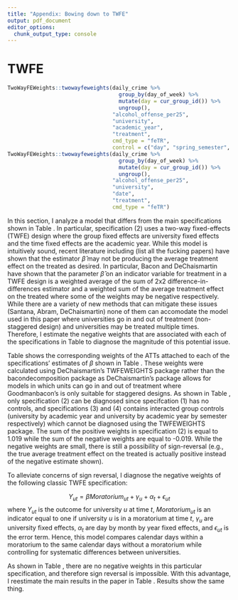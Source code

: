 ```yaml
---
title: "Appendix: Bowing down to TWFE"
output: pdf_document
editor_options: 
  chunk_output_type: console
---
```


# TWFE

```r


TwoWayFEWeights::twowayfeweights(daily_crime %>%
                                   group_by(day_of_week) %>%
                                   mutate(day = cur_group_id()) %>%
                                   ungroup(),
                                 "alcohol_offense_per25",
                                 "university",
                                 "academic_year",
                                 "treatment",
                                 cmd_type = "feTR",
                                 control = c("day", "spring_semester", "holiday"))
TwoWayFEWeights::twowayfeweights(daily_crime %>%
                                   group_by(day_of_week) %>%
                                   mutate(day = cur_group_id()) %>%
                                   ungroup(),
                                 "alcohol_offense_per25",
                                 "university",
                                 "date",
                                 "treatment",
                                 cmd_type = "feTR")

```

In this section, I analyze a model that differs from the main specifications shown in Table \ref{main_table}. In particular, specification (2) uses a two-way fixed-effects (TWFE) design where the group fixed effects are university fixed effects and the time fixed effects are the academic year. While this model is intuitively sound, recent literature including (list all the fucking papers) have shown that the estimator $\hat{\beta}$ may not be producing the average treatment effect on the treated as desired. In particular, Bacon and DeChaismartin have shown that the parameter $\hat{\beta}$ on an indicator variable for treatment in a TWFE design is a weighted average of the sum of 2x2 difference-in-differences estimator and a weighted sum of the average treatment effect on the treated where some of the weights may be negative respectively. While there are a variety of new methods that can mitigate these issues (Santana, Abram, DeChaismartin) none of them can accomodate the model used in this paper where universities go in and out of treatment (non-staggered design) and universities may be treated multiple times. Therefore, I estimate the negative weights that are associated with each of the specifications in Table \ref{main} to diagnose the magnitude of this potential issue.

Table \ref{twfe_weights} shows the corresponding weights of the ATTs attached to each of the specifications' estimates of $\beta$ shown in Table \ref{main}. These weights were calculated using DeChaismartin's TWFEWEIGHTS package rather than the bacondecomposition package as DeChaismartin's package allows for models in which units can go in and out of treatment where Goodmanbacon's is only suitable for staggered designs. As shown in Table \ref{twfe_weights}, only specification (2) can be diagnosed since specifcation (1) has no controls, and specifications (3) and (4) contains interacted group controls (university by academic year and university by academic year by semester respectively) which cannot be diagnosed using the TWFEWEIGHTS package. The sum of the positive weights in specification (2) is equal to 1.019 while the sum of the negative weights are equal to -0.019. While the negative weights are small, there is still a possibility of sign-reversal (e.g., the true average treatment effect on the treated is actually positive instead of the negative estimate shown).

To alleviate concerns of sign reversal, I diagnose the negative weights of the following classic TWFE specification:

$$ 
Y_{ut} = \beta Moratorium_{ut} + \gamma_u + \alpha_t + \epsilon_{ut}
$$
where $Y_{ut}$ is the outcome for university $u$ at time $t$, $Moratorium_{ut}$ is an indicator equal to one if university $u$ is in a moratorium at time $t$, $\gamma_u$ are university fixed effects, $\alpha_t$ are day by month by year fixed effects, and $\epsilon_{ut}$ is the error term. Hence, this model compares calendar days within a moratorium to the same calendar days without a moratorium while controlling for systematic differences between universities. 

As shown in Table \ref{twfe}, there are no negative weights in this particular specification, and therefore sign reversal is impossible. With this advantage, I reestimate the main results in the paper in Table . Results show the same thing. 


